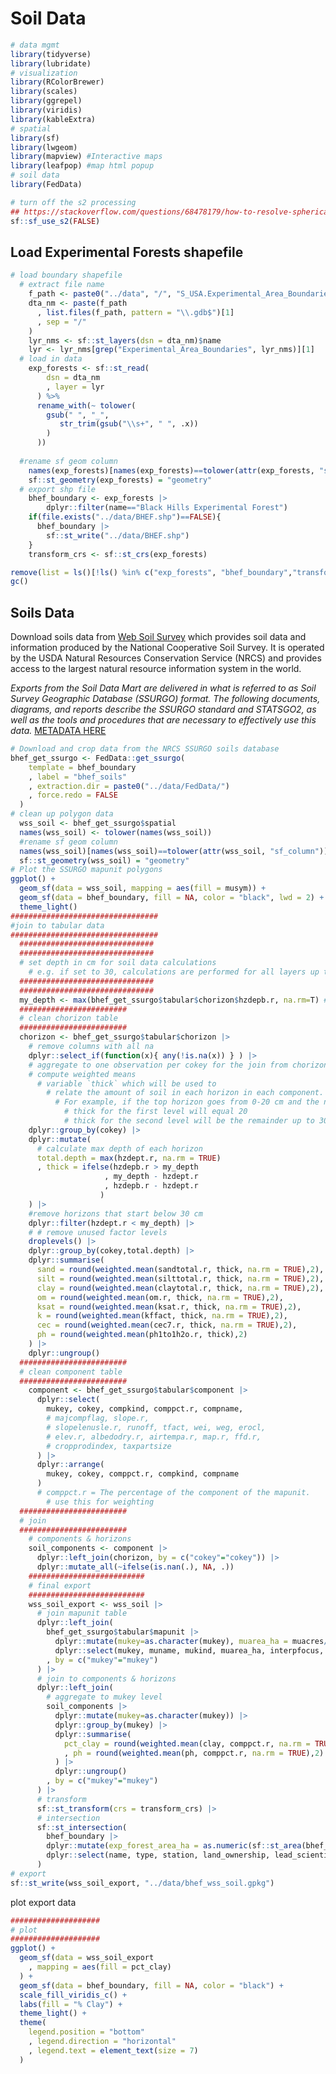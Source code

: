 # Soil Data {#soil_data}

```r
# data mgmt
library(tidyverse)
library(lubridate)
# visualization
library(RColorBrewer)
library(scales)
library(ggrepel)
library(viridis)
library(kableExtra)
# spatial
library(sf)
library(lwgeom) 
library(mapview) #Interactive maps
library(leafpop) #map html popup
# soil data
library(FedData)
```

```r
# turn off the s2 processing 
## https://stackoverflow.com/questions/68478179/how-to-resolve-spherical-geometry-failures-when-joining-spatial-data
sf::sf_use_s2(FALSE)
```

## Load Experimental Forests shapefile

```r
# load boundary shapefile
  # extract file name
    f_path <- paste0("../data", "/", "S_USA.Experimental_Area_Boundaries.gdb", "/")
    dta_nm <- paste(f_path
      , list.files(f_path, pattern = "\\.gdb$")[1]
      , sep = "/"
    )
    lyr_nms <- sf::st_layers(dsn = dta_nm)$name
    lyr <- lyr_nms[grep("Experimental_Area_Boundaries", lyr_nms)][1]
  # load in data
    exp_forests <- sf::st_read(
        dsn = dta_nm
        , layer = lyr
      ) %>%
      rename_with(~ tolower(
        gsub(" ", "_",
           str_trim(gsub("\\s+", " ", .x))
        )
      ))
    
  #rename sf geom column
    names(exp_forests)[names(exp_forests)==tolower(attr(exp_forests, "sf_column"))] = "geometry"
    sf::st_geometry(exp_forests) = "geometry"
  # export shp file
    bhef_boundary <- exp_forests |> 
        dplyr::filter(name=="Black Hills Experimental Forest")
    if(file.exists("../data/BHEF.shp")==FALSE){
      bhef_boundary |>
        sf::st_write("../data/BHEF.shp")
    }
    transform_crs <- sf::st_crs(exp_forests)
```

```r
remove(list = ls()[!ls() %in% c("exp_forests", "bhef_boundary","transform_crs")])
gc()
```

## Soils Data

Download soils data from [Web Soil Survey](https://websoilsurvey.nrcs.usda.gov/app/) which provides soil data and information produced by the National Cooperative Soil Survey. It is operated by the USDA Natural Resources Conservation Service (NRCS) and provides access to the largest natural resource information system in the world.

*Exports from the Soil Data Mart are delivered in what is referred to as Soil Survey Geographic Database (SSURGO) format. The following documents, diagrams, and reports describe the SSURGO standard and STATSGO2, as well as the tools and procedures that are necessary to effectively use this data.* [METADATA HERE](https://www.nrcs.usda.gov/sites/default/files/2022-08/SSURGO-Metadata-Table-Column-Descriptions-Report.pdf)

```r
# Download and crop data from the NRCS SSURGO soils database
bhef_get_ssurgo <- FedData::get_ssurgo(
    template = bhef_boundary
    , label = "bhef_soils"
    , extraction.dir = paste0("../data/FedData/")
    , force.redo = FALSE
  )
# clean up polygon data
  wss_soil <- bhef_get_ssurgo$spatial
  names(wss_soil) <- tolower(names(wss_soil))
  #rename sf geom column
  names(wss_soil)[names(wss_soil)==tolower(attr(wss_soil, "sf_column"))] = "geometry"
  sf::st_geometry(wss_soil) = "geometry"
# Plot the SSURGO mapunit polygons
ggplot() +
  geom_sf(data = wss_soil, mapping = aes(fill = musym)) + 
  geom_sf(data = bhef_boundary, fill = NA, color = "black", lwd = 2) +
  theme_light()
#################################
#join to tabular data
#################################
  ##############################
  ##############################
  # set depth in cm for soil data calculations
    # e.g. if set to 30, calculations are performed for all layers up to 30 cm
  ##############################
  ##############################
  my_depth <- max(bhef_get_ssurgo$tabular$chorizon$hzdepb.r, na.rm=T) # 30 # cm
  ########################
  # clean chorizon table
  ########################
  chorizon <- bhef_get_ssurgo$tabular$chorizon |> 
    # remove columns with all na
    dplyr::select_if(function(x){ any(!is.na(x)) } ) |> 
    # aggregate to one observation per cokey for the join from chorizon data to component data
    # compute weighted means
      # variable `thick` which will be used to 
        # relate the amount of soil in each horizon in each component. 
          # For example, if the top horizon goes from 0-20 cm and the next horizon goes from 20-48 cm:
            # thick for the first level will equal 20 
            # thick for the second level will be the remainder up to 30 cm = 10
    dplyr::group_by(cokey) |> 
    dplyr::mutate(
      # calculate max depth of each horizon
      total.depth = max(hzdept.r, na.rm = TRUE)
      , thick = ifelse(hzdepb.r > my_depth
                     , my_depth - hzdept.r
                     , hzdepb.r - hzdept.r
                    )
    ) |> 
    #remove horizons that start below 30 cm
    dplyr::filter(hzdept.r < my_depth) |>
    # # remove unused factor levels
    droplevels() |>
    dplyr::group_by(cokey,total.depth) |> 
    dplyr::summarise(
      sand = round(weighted.mean(sandtotal.r, thick, na.rm = TRUE),2),
      silt = round(weighted.mean(silttotal.r, thick, na.rm = TRUE),2),
      clay = round(weighted.mean(claytotal.r, thick, na.rm = TRUE),2),
      om = round(weighted.mean(om.r, thick, na.rm = TRUE),2),
      ksat = round(weighted.mean(ksat.r, thick, na.rm = TRUE),2),
      k = round(weighted.mean(kffact, thick, na.rm = TRUE),2),
      cec = round(weighted.mean(cec7.r, thick, na.rm = TRUE),2),
      ph = round(weighted.mean(ph1to1h2o.r, thick),2)
    ) |> 
    dplyr::ungroup()
  ########################
  # clean component table
  ########################
    component <- bhef_get_ssurgo$tabular$component |> 
      dplyr::select(
        mukey, cokey, compkind, comppct.r, compname, 
        # majcompflag, slope.r, 
        # slopelenusle.r, runoff, tfact, wei, weg, erocl, 
        # elev.r, albedodry.r, airtempa.r, map.r, ffd.r, 
        # cropprodindex, taxpartsize
      ) |> 
      dplyr::arrange(
        mukey, cokey, comppct.r, compkind, compname
      )
      # comppct.r = The percentage of the component of the mapunit.
        # use this for weighting
  ########################
  # join
  ########################
    # components & horizons
    soil_components <- component |> 
      dplyr::left_join(chorizon, by = c("cokey"="cokey")) |> 
      dplyr::mutate_all(~ifelse(is.nan(.), NA, .))
    ##########################
    # final export
    ##########################
    wss_soil_export <- wss_soil |> 
      # join mapunit table
      dplyr::left_join(
        bhef_get_ssurgo$tabular$mapunit |> 
          dplyr::mutate(mukey=as.character(mukey), muarea_ha = muacres/2.471) |> 
          dplyr::select(mukey, muname, mukind, muarea_ha, interpfocus, lkey)
        , by = c("mukey"="mukey")
      ) |> 
      # join to components & horizons
      dplyr::left_join(
        # aggregate to mukey level
        soil_components |>
          dplyr::mutate(mukey=as.character(mukey)) |> 
          dplyr::group_by(mukey) |> 
          dplyr::summarise(
            pct_clay = round(weighted.mean(clay, comppct.r, na.rm = TRUE),2)
            , ph = round(weighted.mean(ph, comppct.r, na.rm = TRUE),2)
          ) |> 
          dplyr::ungroup()
        , by = c("mukey"="mukey")
      ) |> 
      # transform
      sf::st_transform(crs = transform_crs) |> 
      # intersection
      sf::st_intersection(
        bhef_boundary |> 
        dplyr::mutate(exp_forest_area_ha = as.numeric(sf::st_area(bhef_boundary)/10000)) |> 
        dplyr::select(name, type, station, land_ownership, lead_scientist, exp_forest_area_ha)
      )
# export
sf::st_write(wss_soil_export, "../data/bhef_wss_soil.gpkg")
```

plot export data

```r
####################
# plot
####################
ggplot() +
  geom_sf(data = wss_soil_export
    , mapping = aes(fill = pct_clay)
  ) + 
  geom_sf(data = bhef_boundary, fill = NA, color = "black") +
  scale_fill_viridis_c() +
  labs(fill = "% Clay") +
  theme_light() +
  theme(
    legend.position = "bottom"
    , legend.direction = "horizontal"
    , legend.text = element_text(size = 7)
  )

```
